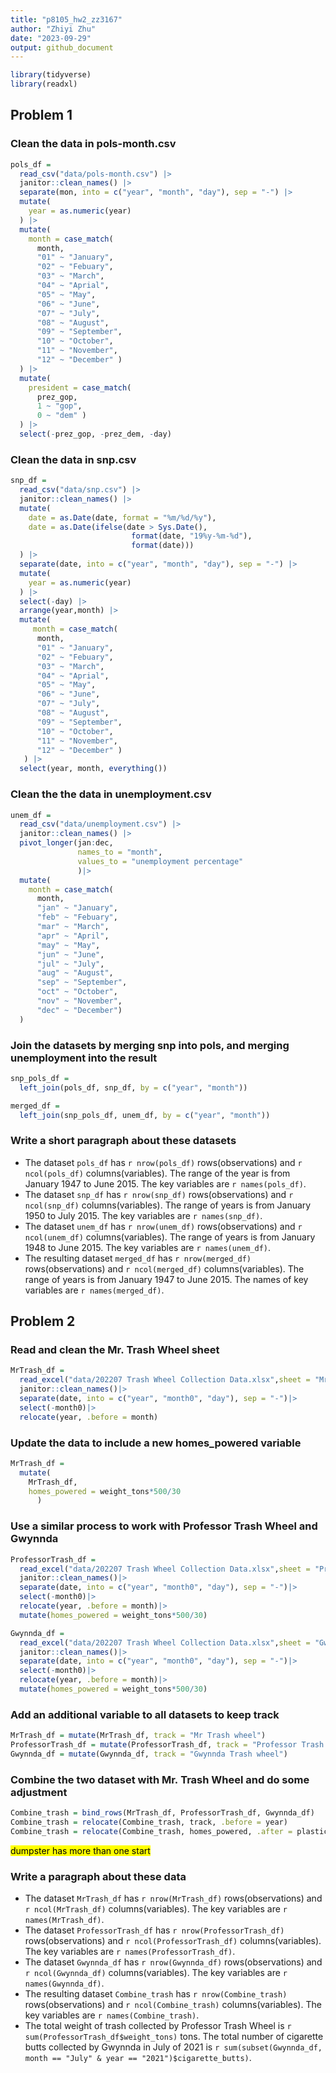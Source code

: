 ```yaml
---
title: "p8105_hw2_zz3167"
author: "Zhiyi Zhu"
date: "2023-09-29"
output: github_document
---
```


```r
library(tidyverse)
library(readxl)
```


## Problem 1

### Clean the data in pols-month.csv

```r
pols_df = 
  read_csv("data/pols-month.csv") |>
  janitor::clean_names() |>
  separate(mon, into = c("year", "month", "day"), sep = "-") |>
  mutate(
    year = as.numeric(year)
  ) |>
  mutate(
    month = case_match(
      month,
      "01" ~ "January",
      "02" ~ "Febuary",
      "03" ~ "March",
      "04" ~ "Aprial",
      "05" ~ "May",
      "06" ~ "June",
      "07" ~ "July",
      "08" ~ "August",
      "09" ~ "September",
      "10" ~ "October",
      "11" ~ "November",
      "12" ~ "December" )
  ) |>
  mutate(
    president = case_match(
      prez_gop,
      1 ~ "gop",
      0 ~ "dem" )
  ) |>
  select(-prez_gop, -prez_dem, -day)
```


### Clean the data in snp.csv

```r
snp_df = 
  read_csv("data/snp.csv") |>
  janitor::clean_names() |>
  mutate(
    date = as.Date(date, format = "%m/%d/%y"),
    date = as.Date(ifelse(date > Sys.Date(),
                           format(date, "19%y-%m-%d"),
                           format(date)))
  ) |>
  separate(date, into = c("year", "month", "day"), sep = "-") |>
  mutate(
    year = as.numeric(year)
  ) |>
  select(-day) |>
  arrange(year,month) |>
  mutate(
     month = case_match(
      month,
      "01" ~ "January",
      "02" ~ "Febuary",
      "03" ~ "March",
      "04" ~ "Aprial",
      "05" ~ "May",
      "06" ~ "June",
      "07" ~ "July",
      "08" ~ "August",
      "09" ~ "September",
      "10" ~ "October",
      "11" ~ "November",
      "12" ~ "December" )
   ) |>
  select(year, month, everything())
```

### Clean the the data in unemployment.csv

```r
unem_df = 
  read_csv("data/unemployment.csv") |>
  janitor::clean_names() |>
  pivot_longer(jan:dec,
               names_to = "month",
               values_to = "unemployment percentage"
               )|>
  mutate(
    month = case_match(
      month,
      "jan" ~ "January",
      "feb" ~ "Febuary",
      "mar" ~ "March",
      "apr" ~ "April", 
      "may" ~ "May",
      "jun" ~ "June",
      "jul" ~ "July",
      "aug" ~ "August",
      "sep" ~ "September",
      "oct" ~ "October",
      "nov" ~ "November",
      "dec" ~ "December")
  )
```

### Join the datasets by merging snp into pols, and merging unemployment into the result

```r
snp_pols_df = 
  left_join(pols_df, snp_df, by = c("year", "month"))

merged_df = 
  left_join(snp_pols_df, unem_df, by = c("year", "month"))
```

### Write a short paragraph about these datasets

* The dataset `pols_df` has `r nrow(pols_df)` rows(observations) and `r ncol(pols_df)` columns(variables). The range of the year is from January 1947 to June 2015. The key variables are `r names(pols_df)`.
* The dataset `snp_df` has `r nrow(snp_df)` rows(observations) and `r ncol(snp_df)` columns(variables). The range of years is from January 1950 to July 2015. The key variables are `r names(snp_df)`.
* The dataset `unem_df` has `r nrow(unem_df)` rows(observations) and `r ncol(unem_df)` columns(variables). The range of years is from January 1948 to June 2015. The key variables are `r names(unem_df)`.
* The resulting dataset `merged_df` has `r nrow(merged_df)` rows(observations) and `r ncol(merged_df)` columns(variables). The range of years is from January 1947 to June 2015. The names of key variables are `r names(merged_df)`.


## Problem 2

### Read and clean the Mr. Trash Wheel sheet

```r
MrTrash_df = 
  read_excel("data/202207 Trash Wheel Collection Data.xlsx",sheet = "Mr. Trash Wheel", range = "A2:N549")|>
  janitor::clean_names()|>
  separate(date, into = c("year", "month0", "day"), sep = "-")|>
  select(-month0)|>
  relocate(year, .before = month)
```

### Update the data to include a new homes_powered variable

```r
MrTrash_df = 
  mutate(
    MrTrash_df,
    homes_powered = weight_tons*500/30
      )
```

### Use a similar process to work with Professor Trash Wheel and Gwynnda

```r
ProfessorTrash_df = 
  read_excel("data/202207 Trash Wheel Collection Data.xlsx",sheet = "Professor Trash Wheel", range = "A2:M96")|>
  janitor::clean_names()|>
  separate(date, into = c("year", "month0", "day"), sep = "-")|>
  select(-month0)|>
  relocate(year, .before = month)|>
  mutate(homes_powered = weight_tons*500/30)
```

```r
Gwynnda_df = 
  read_excel("data/202207 Trash Wheel Collection Data.xlsx",sheet = "Gwynnda Trash Wheel", range = "A2:K108")|>
  janitor::clean_names()|>
  separate(date, into = c("year", "month0", "day"), sep = "-")|>
  select(-month0)|>
  relocate(year, .before = month)|>
  mutate(homes_powered = weight_tons*500/30)
```

### Add an additional variable to all datasets to keep track

```r
MrTrash_df = mutate(MrTrash_df, track = "Mr Trash wheel")
ProfessorTrash_df = mutate(ProfessorTrash_df, track = "Professor Trash Wheel")
Gwynnda_df = mutate(Gwynnda_df, track = "Gwynnda Trash wheel")
```

### Combine the two dataset with Mr. Trash Wheel and do some adjustment

```r
Combine_trash = bind_rows(MrTrash_df, ProfessorTrash_df, Gwynnda_df)
Combine_trash = relocate(Combine_trash, track, .before = year)
Combine_trash = relocate(Combine_trash, homes_powered, .after = plastic_bags)
```

<mark> dumpster has more than one start

### Write a paragraph about these data

* The dataset `MrTrash_df` has `r nrow(MrTrash_df)` rows(observations) and `r ncol(MrTrash_df)` columns(variables). The key variables are `r names(MrTrash_df)`.
* The dataset `ProfessorTrash_df` has `r nrow(ProfessorTrash_df)` rows(observations) and `r ncol(ProfessorTrash_df)` columns(variables). The key variables are `r names(ProfessorTrash_df)`.
* The dataset `Gwynnda_df` has `r nrow(Gwynnda_df)` rows(observations) and `r ncol(Gwynnda_df)` columns(variables). The key variables are `r names(Gwynnda_df)`.
* The resulting dataset `Combine_trash` has `r nrow(Combine_trash)` rows(observations) and `r ncol(Combine_trash)` columns(variables). The key variables are `r names(Combine_trash)`.
* The total weight of trash collected by Professor Trash Wheel is `r sum(ProfessorTrash_df$weight_tons)` tons. The total number of cigarette butts collected by Gwynnda in July of 2021 is `r sum(subset(Gwynnda_df, month == "July" & year == "2021")$cigarette_butts)`. 








